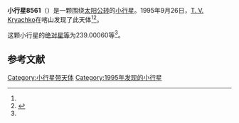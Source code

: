 {{Infobox planet
| bgcolour = #FFFFC0
| name = 8561 Sikoruk
| symbol = 
| image = 
| caption = 
| discovery = yes
| discovery_ref = 
| discoverer = [[T._V._Kryachko|T. V. Kryachko]]
| discovery_site = [[喀山|喀山]] 
| discovered = 1995年9月26日
| designations = yes
| mp_name = 
| named_after = 
| alt_names = 1995 SO29/ 1973 UQ1 / 1992 EL11
| mp_category = [[主带小行星|主带小行星]]
| orbit_ref = <ref name="a">[http://ssd.jpl.nasa.gov/sbdb.cgi?sstr=8561 8561 Sikoruk] {{Wayback|url=http://ssd.jpl.nasa.gov/sbdb.cgi?sstr=8561 |date=20210815173549 }}，小行星數據庫瀏覽器（JPL Small-Body Database Browser）－[[美国国家航空航天局|美国国家航空航天局]]喷气推进实验室</ref>
| epoch = 2456400.5 (2013年4月18日更新)
| aphelion = {{convert|3.7801158|AU|km|3|abbr=on|lk=out}}
| perihelion = {{convert|2.4368798|AU|km|3|abbr=on}}
| semimajor = {{convert|3.1084978|AU|km|3|abbr=on}}
| eccentricity = 0.2160587
| period = 2001.816537 [[日|日]]<br />5.48[[儒略年|儒略年]]
| avg_speed = 
| inclination = 2.04820
| asc_node = 139.58640
| mean_anomaly = 
| arg_peri = 239.00060
| satellites = 
| physical_characteristics = yes
| dimensions = 
| mass = 
| density = 
| surface_grav = 
| escape_velocity = 
| sidereal_day = 
| axial_tilt = 
| pole_ecliptic_lat = 
| pole_ecliptic_lon = 
| albedo = 
| temperatures= 
| temp_name1 = 
| mean_temp_1 = 
| max_temp_1 = 
| temp_name2 = 
| max_temp_2 = 
| spectral_type = 
| abs_magnitude = 239.00060
}}

'''小行星8561'''（{{lang-en|8561 Sikoruk}}）是一颗围绕[[太阳|太阳]][[公转|公转]]的[[小行星|小行星]]。1995年9月26日，[[T._V._Kryachko|T. V. Kryachko]]在喀山发现了此天体<ref name="a" /><ref>{{cite news|title=小行星列表|url=http://cfa-www.harvard.edu/iau/lists/NumberedMPs.txt|accessdate=2013-07-08|newspaper=哈佛大学|archive-date=2008-05-17|archive-url=https://web.archive.org/web/20080517010638/http://cfa-www.harvard.edu/iau/lists/NumberedMPs.txt|dead-url=no}}</ref>。

这颗小行星的[[绝对星等|绝对星等]]为239.00060等<ref name="a" />。

==参考文献==
{{reflist}}
{{Minor Planet Number|[[小行星8560|小行星8560]]|[[小行星8562|小行星8562]]}}

{{小天体}}

[[Category:小行星带天体|Category:小行星带天体]]
[[Category:1995年发现的小行星|Category:1995年发现的小行星]]

{{asteroid-stub}}
